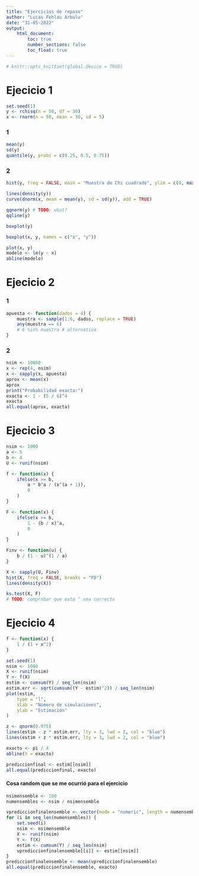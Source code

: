 ```yaml
---
title: "Ejercicios de repaso"
author: "Lucas Fehlau Arbulu"
date: "31-05-2022"
output: 
    html_document:
        toc: true
        number_sections: false
        toc_float: true
---
```

```r
# knitr::opts_knit$set(global.device = TRUE)
```
# Ejecicio 1
```r
set.seed(1)
y <- rchisq(n = 50, df = 30)
x <- rnorm(n = 50, mean = 30, sd = 5)
```
### 1
```r
mean(y)
sd(y)
quantile(y, probs = c(0.25, 0.5, 0.75))
```
### 2
```r
hist(y, freq = FALSE, main = "Muestra de Chi cuadrado", ylim = c(0, max(dnorm(x, mean = mean(x), sd = sd(x)))))

lines(density(y))
curve(dnorm(x, mean = mean(y), sd = sd(y)), add = TRUE)
```

```r
qqnorm(y) # TODO; what?
qqline(y)
```
```r
boxplot(y)
```

```r
boxplot(x, y, names = c("x", "y"))
```

```r
plot(x, y)
modelo <- lm(y ~ x)
abline(modelo)
```

# Ejecicio 2
### 1
```r
apuesta <- function(dados = 4) {
    muestra <- sample(1:6, dados, replace = TRUE)
    any(muestra == 6)
    # 6 %in% muestra # alternativa
}
```
### 2
```r
nsim <- 10000
x <- rep(4, nsim)
x <- sapply(x, apuesta)
aprox <- mean(x)
aprox
print("Probabilidad exacta:")
exacta <- 1 - (5 / 6)^4
exacta
all.equal(aprox, exacta)
```
# Ejecicio 3
```r
nsim <- 1000
a <- 5
b <- 4
U <- runif(nsim)

f <- function(x) {
    ifelse(x >= b,
        a * b^a / (x^(a + 1)),
        0
    )
}

F <- function(x) {
    ifelse(x >= b,
        1 - (b / x)^a,
        0
    )
}

Finv <- function(u) {
    b / (1 - u)^(1 / a)
}

X <- sapply(U, Finv)
hist(X, freq = FALSE, breaks = "FD")
lines(density(X))

ks.test(X, F)
# TODO: comprobar que esto ^ sea correcto
```
# Ejecicio 4

```r
f <- function(x) {
    1 / (1 + x^2)
}
```

```r
set.seed(1)
nsim <- 1000
X <- runif(nsim)
Y <- f(X)
estim <- cumsum(Y) / seq_len(nsim)
estim.err <- sqrt(cumsum((Y - estim)^2)) / seq_len(nsim)
plot(estim,
    type = "l",
    xlab = "Número de simulaciones",
    ylab = "Estimación"
)

z <- qnorm(0.975)
lines(estim - z * estim.err, lty = 3, lwd = 2, col = "blue")
lines(estim + z * estim.err, lty = 3, lwd = 2, col = "blue")

exacto <- pi / 4
abline(h = exacto)

prediccionfinal <- estim[[nsim]]
all.equal(prediccionfinal, exacto)
```
#### Cosa random que se me ocurrió para el ejercicio
```r
nsimensemble <- 100
numensembles <- nsim / nsimensemble

vprediccionfinalensemble <- vector(mode = "numeric", length = numensembles)
for (i in seq_len(numensembles)) {
    set.seed(i)
    nsim <- nsimensemble
    X <- runif(nsim)
    Y <- f(X)
    estim <- cumsum(Y) / seq_len(nsim)
    vprediccionfinalensemble[[i]] <- estim[[nsim]]
}
prediccionfinalensemble <- mean(vprediccionfinalensemble)
all.equal(prediccionfinalensemble, exacto)
```

